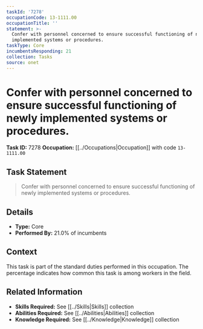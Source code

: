 ```yaml
---
taskId: '7278'
occupationCode: 13-1111.00
occupationTitle: ''
statement: >-
  Confer with personnel concerned to ensure successful functioning of newly
  implemented systems or procedures.
taskType: Core
incumbentsResponding: 21
collection: Tasks
source: onet
---
```

# Confer with personnel concerned to ensure successful functioning of newly implemented systems or procedures.

**Task ID:** 7278
**Occupation:** [[../Occupations|Occupation]] with code `13-1111.00`

## Task Statement

> Confer with personnel concerned to ensure successful functioning of newly implemented systems or procedures.

## Details

- **Type:** Core
- **Performed By:** 21.0% of incumbents

## Context

This task is part of the standard duties performed in this occupation. The percentage indicates how common this task is among workers in the field.

## Related Information

- **Skills Required:** See [[../Skills|Skills]] collection
- **Abilities Required:** See [[../Abilities|Abilities]] collection
- **Knowledge Required:** See [[../Knowledge|Knowledge]] collection
